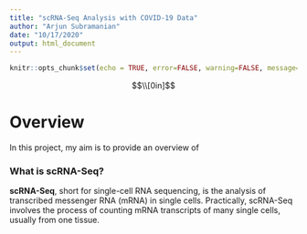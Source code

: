 ```yaml
---
title: "scRNA-Seq Analysis with COVID-19 Data"
author: "Arjun Subramanian"
date: "10/17/2020"
output: html_document
---
```


```r
knitr::opts_chunk$set(echo = TRUE, error=FALSE, warning=FALSE, message=FALSE, results = "hide")
```

$$\\[0in]$$

# Overview

In this project, my aim is to provide an overview of 

### What is scRNA-Seq?

**scRNA-Seq**, short for single-cell RNA sequencing, is the analysis of transcribed messenger RNA (mRNA) in single cells. Practically, scRNA-Seq involves the process of counting mRNA transcripts of many single cells, usually from one tissue.

